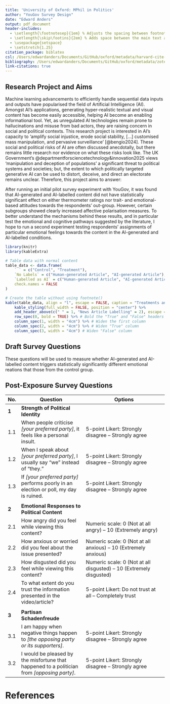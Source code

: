 ```yaml
---
title: 'University of Oxford: MPhil in Politics'
author: "YouGov Survey Design"
date: "Edward Anders"
output: pdf_document
header-includes:
  - \setlength{\footnotesep}{1em} % Adjusts the spacing between footnotes
  - \setlength{\skip\footins}{2em} % Adds space between the main text and footnotes
  - \usepackage{setspace}
  - \setstretch{1.25}
citation_package: biblatex
csl: /Users/edwardanders/Documents/GitHub/oxford/metadata/harvard-cite-them-right.csl
bibliography: /Users/edwardanders/Documents/GitHub/oxford/metadata/zotero_library.bib
link-citations: true
---
```


## Research Project and Aims

Machine learning advancements to efficiently handle sequential data inputs and outputs have popularised the field of Artificial Intelligence (AI). Amongst AI’s applications, generating hyper-realistic textual and visual content has become easily accessible, helping AI become an enabling informational tool. Yet, as unregulated AI technologies remain prone to hallucinations and misuse from bad actors, they are raising concern in social and political contexts. This research project is interested in AI’s capacity to ‘amplify social injustice, erode social stability, […] customised mass manipulation, and pervasive surveillance’ [@bengio2024]. These social and political risks of AI are often discussed anecdotally, but there remains little research nor evidence on what these risks look like. The UK Government's @departmentforsciencetechnology&innovation2025 views ‘manipulation and deception of populations’ a significant threat to political systems and societies; but, the extent to which politically targeted generative AI can be used to distort, deceive, and direct an electorate  remains unclear. Therefore, this project aims to answer:

\begin{quote}
\textit{Does exposure to AI-generated political content increase affective polarisation?}
\end{quote}

After running an initial pilot survey experiment with YouGov, it was found that AI-generated and AI-labelled content did not have statistically significant effect on either thermometer ratings nor trait- and emotional-based attitudes towards the respondents' out-group. However, certain subgroups showed clearly increased affective polarisation measures. To better understand the mechanisms behind these results, and in particular test the emotional and cognitive pathways suggested by the literature, I hope to run a second experiment testing respondents' assignments of particular emotional feelings towards the content in the AI-generated and AI-labelled conditions.


```r
library(knitr)
library(kableExtra)

# Table data with normal content
table_data <- data.frame(
    ` ` = c("Control", "Treatment"),
    `No Labels` = c("Human-generated Article", "AI-generated Article"),
    `Labelled as AI` = c("Human-generated Article", "AI-generated Article"),
    check.names = FALSE
)

# Create the table without using footnote()
kable(table_data, align = "l", escape = FALSE, caption = "Treatments and Control for AI-generated News Exposure.") %>%
    kable_styling(full_width = FALSE, position = "center") %>%
    add_header_above(c(" " = 1, "News Article Labelling" = 2), escape = FALSE) %>% # Bold top header
    row_spec(0, bold = TRUE) %>% # Bold the "True" and "False" headers
    column_spec(1, width = "4cm") %>% # Widen the first column
    column_spec(2, width = "4cm") %>% # Widen "True" column
    column_spec(3, width = "4cm") # Widen "False" column
```

## Draft Survey Questions

These questions will be used to measure whether AI-generated and AI-labelled content triggers statistically significantly different emotional reations that those from the control group.

## Post-Exposure Survey Questions

| **No.**   | **Question**                                                                   | **Options**                                                                                           |
|-----------|---------------------------------------------------------------------------------|-------------------------------------------------------------------------------------------------------|
| **1**     | **Strength of Political Identity**                                              |                                                                                                       |
| 1.1       | When people criticise *[your preferred party]*, it feels like a personal insult.| 5-point Likert: Strongly disagree – Strongly agree                                                     |
| 1.2       | When I speak about *[your preferred party]*, I usually say “we” instead of “they.” | 5-point Likert: Strongly disagree – Strongly agree                                                 |
| 1.3       | If *[your preferred party]* performs poorly in an election or poll, my day is ruined. | 5-point Likert: Strongly disagree – Strongly agree                                                 |
|           |                                                                                 |                                                                                                       |
| **2**     | **Emotional Responses to Political Content**                                    |                                                                                                       |
| 2.1       | How angry did you feel while viewing this content?                              | Numeric scale: 0 (Not at all angry) – 10 (Extremely angry)                                            |
| 2.2       | How anxious or worried did you feel about the issue presented?                  | Numeric scale: 0 (Not at all anxious) – 10 (Extremely anxious)                                        |
| 2.3       | How disgusted did you feel while viewing this content?                          | Numeric scale: 0 (Not at all disgusted) – 10 (Extremely disgusted)                                    |
| 2.4       | To what extent do you trust the information presented in the video/article?     | 5-point Likert: Do not trust at all – Completely trust                                                |
|           |                                                                                 |                                                                                                       |
| **3**     | **Partisan Schadenfreude**                                                      |                                                                                                       |
| 3.1       | I am happy when negative things happen to *[the opposing party or its supporters]*. | 5-point Likert: Strongly disagree – Strongly agree                                                 |
| 3.2       | I would be pleased by the misfortune that happened to a politician from *[opposing party]*. | 5-point Likert: Strongly disagree – Strongly agree                                            |                                      |

\newpage

# References